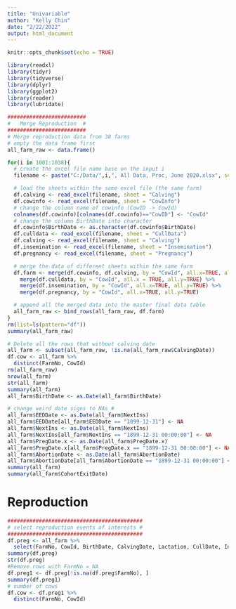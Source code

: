 ```yaml
---
title: "Univariable"
author: "Kelly Chin"
date: "2/22/2022"
output: html_document
---
```


```r
knitr::opts_chunk$set(echo = TRUE)
```

```r
library(readxl)
library(tidyr)
library(tidyverse)
library(dplyr)
library(ggplot2)
library(reader)
library(lubridate)
```

```r
#########################
#   Merge Reproduction  #
#########################
# Merge reproduction data from 38 farms
# empty the data frame first
all_farm_raw <- data.frame()

for(i in 1001:1038){
  # create the excel file name base on the input i
  filename <- paste("C:/Data/",i,", All Data, Proc, June 2020.xlsx", sep = "")

  # load the sheets within the same excel file (the same farm)
  df.calving <- read_excel(filename, sheet = "Calving")
  df.cowinfo <- read_excel(filename, sheet = "CowInfo")
  # change the column name of cowinfo (CowID -> CowId)
  colnames(df.cowinfo)[colnames(df.cowinfo)=="CowID"] <- "CowId"
  # change the column BirthDate into character
  df.cowinfo$BirthDate <- as.character(df.cowinfo$BirthDate)
  df.culldata <- read_excel(filename, sheet = "CullData")
  df.calving <- read_excel(filename, sheet = "Calving")
  df.insemination <- read_excel(filename, sheet = "Insemination")
  df.pregnancy <- read_excel(filename, sheet = "Pregnancy")

  # merge the data of different sheets within the same farm
  df.farm <- merge(df.cowinfo, df.calving, by = "CowId", all.x=TRUE, all.y=TRUE) %>%
    merge(df.culldata, by = "CowId", all.x = TRUE, all.y=TRUE) %>%
    merge(df.insemination, by = "CowId", all.x=TRUE, all.y=TRUE) %>%
    merge(df.pregnancy, by = "CowId", all.x=TRUE, all.y=TRUE)

  # append all the merged data into the master final data table
  all_farm_raw <- bind_rows(all_farm_raw, df.farm)
}
rm(list=ls(pattern="df"))
summary(all_farm_raw)

# Delete all the rows that without calving date
all_farm <- subset(all_farm_raw, !is.na(all_farm_raw$CalvingDate))
df.cow <- all_farm %>%
  distinct(FarmNo, CowId)
rm(all_farm_raw)
nrow(all_farm)
str(all_farm)
summary(all_farm)
all_farm$BirthDate <- as.Date(all_farm$BirthDate)

# change weird date signs to NAs #
all_farm$EEDDate <- as.Date(all_farm$NextIns)
all_farm$EEDDate[all_farm$EEDDate == "1899-12-31"] <- NA
all_farm$NextIns <- as.Date(all_farm$NextIns)
all_farm$NextIns[all_farm$NextIns == "1899-12-31 00:00:00"] <- NA
all_farm$PregDate.x <- as.Date(all_farm$PregDate.x)
all_farm$PregDate.x[all_farm$PregDate.x == "1899-12-31 00:00:00"] <- NA
all_farm$AbortionDate <- as.Date(all_farm$AbortionDate)
all_farm$AbortionDate[all_farm$AbortionDate == "1899-12-31 00:00:00"] <- NA
summary(all_farm)
summary(all_farm$CohortExitDate)
```

# Reproduction
```r
###########################################
# select reproduction events of interests #
###########################################
df.preg <- all_farm %>%
  select(FarmNo, CowId, BirthDate, CalvingDate, Lactation, CullDate, InsDate, InsNumber, NextIns, PregDate.x, PregDate.y, DeterminationType, AbortionDate, DaysToAbort)
summary(df.preg)
str(df.preg)
#Remove rows with FarmNo = NA
df.preg1 <- df.preg[!is.na(df.preg$FarmNo), ]
summary(df.preg1)
# number of cows 
df.cow <- df.preg1 %>%
  distinct(FarmNo, CowId)
```


